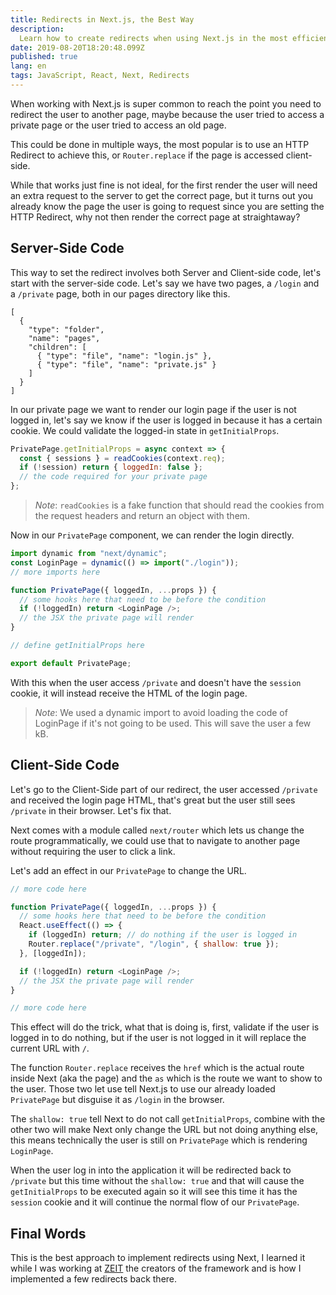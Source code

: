 ```yaml
---
title: Redirects in Next.js, the Best Way
description:
  Learn how to create redirects when using Next.js in the most efficient way.
date: 2019-08-20T18:20:48.099Z
published: true
lang: en
tags: JavaScript, React, Next, Redirects
---
```


When working with Next.js is super common to reach the point you need to
redirect the user to another page, maybe because the user tried to access a
private page or the user tried to access an old page.

This could be done in multiple ways, the most popular is to use an HTTP Redirect
to achieve this, or `Router.replace` if the page is accessed client-side.

While that works just fine is not ideal, for the first render the user will need
an extra request to the server to get the correct page, but it turns out you
already know the page the user is going to request since you are setting the
HTTP Redirect, why not then render the correct page at straightaway?

## Server-Side Code

This way to set the redirect involves both Server and Client-side code, let's
start with the server-side code. Let's say we have two pages, a `/login` and a
`/private` page, both in our pages directory like this.

```file-tree
[
  {
    "type": "folder",
    "name": "pages",
    "children": [
      { "type": "file", "name": "login.js" },
      { "type": "file", "name": "private.js" }
    ]
  }
]
```

In our private page we want to render our login page if the user is not logged
in, let's say we know if the user is logged in because it has a certain cookie.
We could validate the logged-in state in `getInitialProps`.

```js
PrivatePage.getInitialProps = async context => {
  const { sessions } = readCookies(context.req);
  if (!session) return { loggedIn: false };
  // the code required for your private page
};
```

> _Note_: `readCookies` is a fake function that should read the cookies from the
> request headers and return an object with them.

Now in our `PrivatePage` component, we can render the login directly.

```js
import dynamic from "next/dynamic";
const LoginPage = dynamic(() => import("./login"));
// more imports here

function PrivatePage({ loggedIn, ...props }) {
  // some hooks here that need to be before the condition
  if (!loggedIn) return <LoginPage />;
  // the JSX the private page will render
}

// define getInitialProps here

export default PrivatePage;
```

With this when the user access `/private` and doesn't have the `session` cookie,
it will instead receive the HTML of the login page.

> _Note_: We used a dynamic import to avoid loading the code of LoginPage if
> it's not going to be used. This will save the user a few kB.

## Client-Side Code

Let's go to the Client-Side part of our redirect, the user accessed `/private`
and received the login page HTML, that's great but the user still sees
`/private` in their browser. Let's fix that.

Next comes with a module called `next/router` which lets us change the route
programmatically, we could use that to navigate to another page without
requiring the user to click a link.

Let's add an effect in our `PrivatePage` to change the URL.

```js
// more code here

function PrivatePage({ loggedIn, ...props }) {
  // some hooks here that need to be before the condition
  React.useEffect(() => {
    if (loggedIn) return; // do nothing if the user is logged in
    Router.replace("/private", "/login", { shallow: true });
  }, [loggedIn]);

  if (!loggedIn) return <LoginPage />;
  // the JSX the private page will render
}

// more code here
```

This effect will do the trick, what that is doing is, first, validate if the
user is logged in to do nothing, but if the user is not logged in it will
replace the current URL with `/`.

The function `Router.replace` receives the `href` which is the actual route
inside Next (aka the page) and the `as` which is the route we want to show to
the user. Those two let use tell Next.js to use our already loaded `PrivatePage`
but disguise it as `/login` in the browser.

The `shallow: true` tell Next to do not call `getInitialProps`, combine with the
other two will make Next only change the URL but not doing anything else, this
means technically the user is still on `PrivatePage` which is rendering
`LoginPage`.

When the user log in into the application it will be redirected back to
`/private` but this time without the `shallow: true` and that will cause the
`getInitialProps` to be executed again so it will see this time it has the
`session` cookie and it will continue the normal flow of our `PrivatePage`.

## Final Words

This is the best approach to implement redirects using Next, I learned it while
I was working at [ZEIT](https://zeit.co) the creators of the framework and is
how I implemented a few redirects back there.
